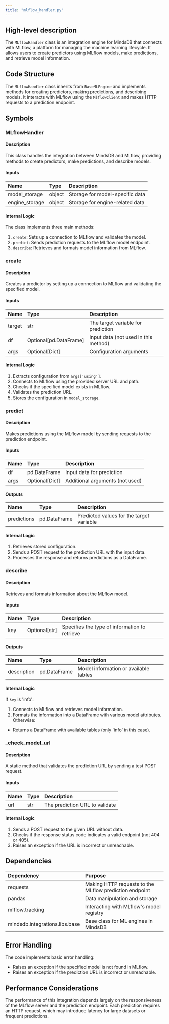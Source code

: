 ```yaml
---
title: "mlflow_handler.py"
---
```


## High-level description
The `MLflowHandler` class is an integration engine for MindsDB that connects with MLflow, a platform for managing the machine learning lifecycle. It allows users to create predictors using MLflow models, make predictions, and retrieve model information.

## Code Structure
The `MLflowHandler` class inherits from `BaseMLEngine` and implements methods for creating predictors, making predictions, and describing models. It interacts with MLflow using the `MlflowClient` and makes HTTP requests to a prediction endpoint.

## Symbols

### MLflowHandler
#### Description
This class handles the integration between MindsDB and MLflow, providing methods to create predictors, make predictions, and describe models.

#### Inputs
| Name | Type | Description |
|:-----|:-----|:------------|
| model_storage | object | Storage for model-specific data |
| engine_storage | object | Storage for engine-related data |

#### Internal Logic
The class implements three main methods:
1. `create`: Sets up a connection to MLflow and validates the model.
2. `predict`: Sends prediction requests to the MLflow model endpoint.
3. `describe`: Retrieves and formats model information from MLflow.

### create
#### Description
Creates a predictor by setting up a connection to MLflow and validating the specified model.

#### Inputs
| Name | Type | Description |
|:-----|:-----|:------------|
| target | str | The target variable for prediction |
| df | Optional[pd.DataFrame] | Input data (not used in this method) |
| args | Optional[Dict] | Configuration arguments |

#### Internal Logic
1. Extracts configuration from `args['using']`.
2. Connects to MLflow using the provided server URL and path.
3. Checks if the specified model exists in MLflow.
4. Validates the prediction URL.
5. Stores the configuration in `model_storage`.

### predict
#### Description
Makes predictions using the MLflow model by sending requests to the prediction endpoint.

#### Inputs
| Name | Type | Description |
|:-----|:-----|:------------|
| df | pd.DataFrame | Input data for prediction |
| args | Optional[Dict] | Additional arguments (not used) |

#### Outputs
| Name | Type | Description |
|:-----|:-----|:------------|
| predictions | pd.DataFrame | Predicted values for the target variable |

#### Internal Logic
1. Retrieves stored configuration.
2. Sends a POST request to the prediction URL with the input data.
3. Processes the response and returns predictions as a DataFrame.

### describe
#### Description
Retrieves and formats information about the MLflow model.

#### Inputs
| Name | Type | Description |
|:-----|:-----|:------------|
| key | Optional[str] | Specifies the type of information to retrieve |

#### Outputs
| Name | Type | Description |
|:-----|:-----|:------------|
| description | pd.DataFrame | Model information or available tables |

#### Internal Logic
If `key` is 'info':
1. Connects to MLflow and retrieves model information.
2. Formats the information into a DataFrame with various model attributes.
Otherwise:
- Returns a DataFrame with available tables (only 'info' in this case).

### _check_model_url
#### Description
A static method that validates the prediction URL by sending a test POST request.

#### Inputs
| Name | Type | Description |
|:-----|:-----|:------------|
| url | str | The prediction URL to validate |

#### Internal Logic
1. Sends a POST request to the given URL without data.
2. Checks if the response status code indicates a valid endpoint (not 404 or 405).
3. Raises an exception if the URL is incorrect or unreachable.

## Dependencies
| Dependency | Purpose |
|:-----------|:--------|
| requests | Making HTTP requests to the MLflow prediction endpoint |
| pandas | Data manipulation and storage |
| mlflow.tracking | Interacting with MLflow's model registry |
| mindsdb.integrations.libs.base | Base class for ML engines in MindsDB |

## Error Handling
The code implements basic error handling:
- Raises an exception if the specified model is not found in MLflow.
- Raises an exception if the prediction URL is incorrect or unreachable.

## Performance Considerations
The performance of this integration depends largely on the responsiveness of the MLflow server and the prediction endpoint. Each prediction requires an HTTP request, which may introduce latency for large datasets or frequent predictions.